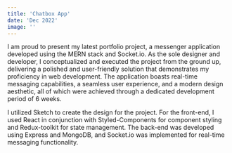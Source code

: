 ```yaml
---
title: 'Chatbox App'
date: 'Dec 2022'
image: ''
---
```

<Cover srcImg="/projects/chatbox/cover.jpg"/>
<ContentWrap>
  <AboutProject 
    title='ChatBox' 
    link="https://chatbox-frontend-mu.vercel.app/" 
    roles={['UX/UI Design', 'Front-end', 'Back-end', 'Socket.io']}
    client="Self Initiated" 
    date='Jan 2023'
  >
    <p>I am proud to present my latest portfolio project, a messenger application developed using the MERN stack and Socket.io. As the sole designer and developer, I conceptualized and executed the project from the ground up, delivering a polished and user-friendly solution that demonstrates my proficiency in web development. The application boasts real-time messaging capabilities, a seamless user experience, and a modern design aesthetic, all of which were achieved through a dedicated development period of 6 weeks.</p>
  </AboutProject>
  <Heading text="Technologies"/>
  <Paragraph>
      <p><span>I utilized Sketch to create the design for the project. For the front-end, I used React in conjunction with Styled-Components for component styling and Redux-toolkit for state management. The back-end was developed using Express and MongoDB, and Socket.io was implemented for real-time messaging functionality.</span></p>
      <TechIcons icons={['sketch', 'html', 'css', 'styled','js', 'react', 'redux', 'mongodb', 'express', 'socket']} />
  </Paragraph>
  <Splitter height="100" />
  <Heading text="UI Design"/>
  <Img srcImg="/projects/chatbox/home.webp" />
  <Img srcImg="/projects/chatbox/login.webp" />
  <Img srcImg="/projects/chatbox/profile.webp" />
  <Img srcImg="/projects/chatbox/chat.webp" />
  <Splitter height="120" />
  <NextProject link="/projects/coffetino" projectTitle="Coffetino"/>
</ContentWrap>